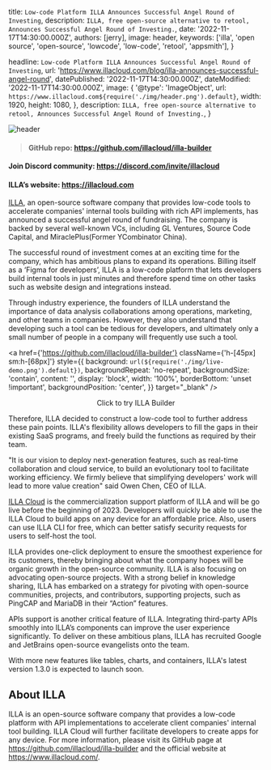 
  title: `Low-code Platform ILLA Announces Successful Angel Round of Investing`,
  description: `ILLA, free open-source alternative to retool, Announces Successful Angel Round of Investing.`,
  date: '2022-11-17T14:30:00.000Z',
  authors: [jerry],
  image: header,
  keywords: ['illa', 'open source', 'open-source', 'lowcode', 'low-code', 'retool', 'appsmith'],
}

  headline: `Low-code Platform ILLA Announces Successful Angel Round of Investing`,
  url: 'https://www.illacloud.com/blog/illa-announces-successful-angel-round',
  datePublished: '2022-11-17T14:30:00.000Z',
  dateModified: '2022-11-17T14:30:00.000Z',
  image: {
    '@type': 'ImageObject',
    url: `https://www.illacloud.com${require('./img/header.png').default}`,
    width: 1920,
    height: 1080,
  },
  description: `ILLA, free open-source alternative to retool, Announces Successful Angel Round of Investing.`,
}

<img
  src={header}
  alt="header"
/>

>#### GitHub repo: https://github.com/illacloud/illa-builder
#### Join Discord community: https://discord.com/invite/illacloud
#### ILLA’s website: https://illacloud.com

[ILLA](https://github.com/illacloud/illa-builder), an open-source software company that provides low-code tools to accelerate companies' internal tools building with rich API implements, has announced a successful angel round of fundraising. The company is backed by several well-known VCs, including GL Ventures, Source Code Capital, and MiraclePlus(Former YCombinator China).

The successful round of investment comes at an exciting time for the company, which has ambitious plans to expand its operations. Billing itself as a ‘Figma for developers’, ILLA is a low-code platform that lets developers build internal tools in just minutes and therefore spend time on other tasks such as website design and integrations instead.

Through industry experience, the founders of ILLA understand the importance of data analysis collaborations among operations, marketing, and other teams in companies. However, they also understand that developing such a tool can be tedious for developers, and ultimately only a small number of people in a company will frequently use such a tool.

<a 
  href={'https://github.com/illacloud/illa-builder'} 
  className={'h-[45px] sm:h-[68px]'} 
  style={{
    background: `url(${require('./img/live-demo.png').default})`,
    backgroundRepeat: 'no-repeat',
    backgroundSize: 'contain',
    content: '',
    display: 'block',
    width: '100%',
    borderBottom: 'unset !important',
    backgroundPosition: 'center',
  }} 
  target="_blank" 
/>
<center style={{whiteSpace: 'break-spaces'}}>
  <figcaption>
    Click to  try ILLA Builder
  </figcaption>
</center>

Therefore, ILLA decided to construct a low-code tool to further address these pain points. ILLA's flexibility allows developers to fill the gaps in their existing SaaS programs, and freely build the functions as required by their team.

"It is our vision to deploy next-generation features, such as real-time collaboration and cloud service, to build an evolutionary tool to facilitate working efficiency. We firmly believe that simplifying developers' work will lead to more value creation" said Owen Chen, CEO of ILLA.

[ILLA Cloud](https://github.com/illacloud/illa-builder) is the commercialization support platform of ILLA and will be go live before the beginning of 2023. Developers will quickly be able to use the ILLA Cloud to build apps on any device for an affordable price. Also, users can use ILLA CLI for free, which can better satisfy security requests for users to self-host the tool.

ILLA provides one-click deployment to ensure the smoothest experience for its customers, thereby bringing about what the company hopes will be organic growth in the open-source community. ILLA is also focusing on advocating open-source projects. With a strong belief in knowledge sharing, ILLA has embarked on a strategy for pivoting with open-source communities, projects, and contributors, supporting projects, such as PingCAP and MariaDB in their “Action” features.

APIs support is another critical feature of ILLA. Integrating third-party APIs smoothly into ILLA’s components can improve the user experience significantly. To deliver on these ambitious plans, ILLA has recruited Google and JetBrains open-source evangelists onto the team.

With more new features like tables, charts, and containers, ILLA's latest version 1.3.0 is expected to launch soon.

## About ILLA

ILLA is an open-source software company that provides a low-code platform with API implementations to accelerate client companies' internal tool building. ILLA Cloud will further facilitate developers to create apps for any device. For more information, please visit its GitHub page at https://github.com/illacloud/illa-builder and the official website at https://www.illacloud.com/.



